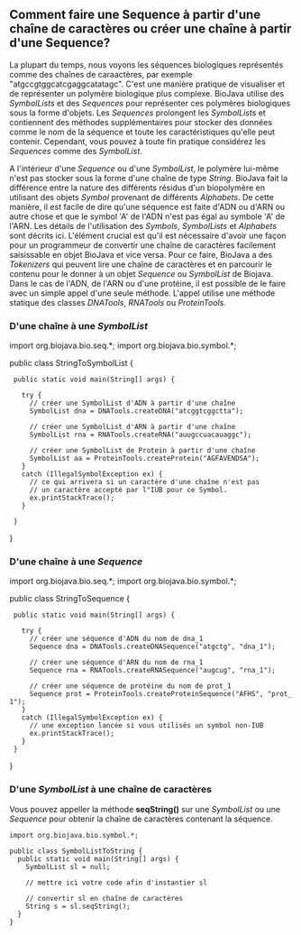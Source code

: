== Comment faire une Sequence à partir d'une chaîne de caractères ou créer une chaîne à partir d'une Sequence? ==

La plupart du temps, nous voyons les séquences biologiques représentés comme des chaînes de caraactères, par exemple "atgccgtggcatcgaggcatatagc". C'est une manière pratique de visualiser et de représenter un polymère biologique plus complexe. BioJava utilise des ''SymbolLists'' et des ''Sequences'' pour représenter ces polymères biologiques sous la forme d'objets. Les ''Sequences'' prolongent les ''SymbolLists'' et contiennent des méthodes supplémentaires pour stocker des données comme le nom de la séquence et toute les caractéristiques qu'elle peut contenir. Cependant, vous pouvez à toute fin pratique considérez les ''Sequences'' comme des ''SymbolList''.

A l'intérieur d'une ''Sequence'' ou d'une ''SymbolList'', le polymère lui-même n'est pas stocker sous la forme d'une chaîne de type ''String''. BioJava fait la différence entre la nature des différents résidus d'un biopolymère en utilisant des objets ''Symbol'' provenant de différents ''Alphabets''. De cette manière, il est facile de dire qu'une séquence est faite d'ADN ou d'ARN ou autre chose et que le symbol 'A' de l'ADN n'est pas égal au symbole 'A' de l'ARN. Les détails de l'utilisation des ''Symbols'', ''SymbolLists'' et ''Alphabets'' sont décrits ici. L'élément crucial est qu'il est nécessaire d'avoir une façon pour un programmeur de convertir une chaîne de caractères facilement saisissable en objet BioJava et vice versa. Pour ce faire, BioJava a des ''Tokenizers'' qui peuvent lire une chaîne de caractères et en parcourir le contenu pour le donner à un objet ''Sequence'' ou ''SymbolList'' de Biojava. Dans le cas de l'ADN, de l'ARN ou d'une protéine, il est possible de le faire avec un simple appel d'une seule méthode. L'appel utilise une méthode statique des classes ''DNATools'', ''RNATools'' ou ''ProteinTools''.

=== D'une chaîne à une ''SymbolList'' ===

<java>
import org.biojava.bio.seq.*;
import org.biojava.bio.symbol.*;

public class StringToSymbolList {
  public static void main(String[] args) {
   
    try {
      // créer une SymbolList d'ADN à partir d'une chaîne
      SymbolList dna = DNATools.createDNA("atcggtcggctta");

      // créer une SymbolList d'ARN à partir d'une chaîne
      SymbolList rna = RNATools.createRNA("auugccuacauaggc");

      // créer une SymbolList de Protein à partir d'une chaîne
      SymbolList aa = ProteinTools.createProtein("AGFAVENDSA");
    }
    catch (IllegalSymbolException ex) {
      // ce qui arrivera si un caractère d'une chaîne n'est pas
      // un caractère accepté par l"IUB pour ce Symbol.
      ex.printStackTrace();
    }
   
  }
}
</java>

=== D'une chaîne à une ''Sequence'' ===

<java>
import org.biojava.bio.seq.*;
import org.biojava.bio.symbol.*;

public class StringToSequence {
  public static void main(String[] args) {

    try {
      // créer une séquence d'ADN du nom de dna_1
      Sequence dna = DNATools.createDNASequence("atgctg", "dna_1");

      // créer une séquence d'ARN du nom de rna_1
      Sequence rna = RNATools.createRNASequence("augcug", "rna_1");

      // créer une séquence de protéine du nom de prot_1
      Sequence prot = ProteinTools.createProteinSequence("AFHS", "prot_1");
    }
    catch (IllegalSymbolException ex) {
      // une exception lancée si vous utilisés un symbol non-IUB
      ex.printStackTrace();
    }
  }
}
</java>

=== D'une ''SymbolList'' à une chaîne de caractères ===

Vous pouvez appeller la méthode '''seqString()''' sur une ''SymbolList'' ou une ''Sequence'' pour obtenir la chaîne de caractères contenant la séquence.

<pre>
import org.biojava.bio.symbol.*;

public class SymbolListToString {
  public static void main(String[] args) {
    SymbolList sl = null;
    
    // mettre ici votre code afin d'instantier sl
   
    // convertir sl en chaîne de caractères
    String s = sl.seqString();
  }
}
</pre>